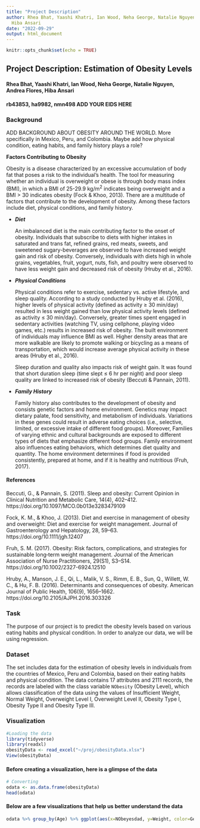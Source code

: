 ```yaml
---
title: "Project Description"
author: Rhea Bhat, Yaashi Khatri, Ian Wood, Neha George, Natalie Nguyen, Andrea Flores,
  Hiba Ansari
date: "2022-09-29"
output: html_document
---
```


```r
knitr::opts_chunk$set(echo = TRUE)
```

## Project Description: Estimation of Obesity Levels

#### Rhea Bhat, Yaashi Khatri, Ian Wood, Neha George, Natalie Nguyen, Andrea Flores, Hiba Ansari
#### rb43853, ha9982, nmn498 ADD YOUR EIDS HERE

### Background
ADD BACKGROUND ABOUT OBESITY AROUND THE WORLD. More specifically in Mexico, Peru, and Colombia. Maybe add how physical condition, eating habits, and family history plays a role?


**Factors Contributing to Obesity**

Obesity is a disease characterized by an excessive accumulation of body fat that poses a risk to the individual's health. The tool for measuring whether an individual is overweight or obese is through body mass index (BMI), in which a BMI of 25-29.9 kg/m^2^ indicates being overweight and a BMI  $>$ 30 indicates obesity (Fock & Khoo, 2013). There are a multitude of factors that contribute to the development of obesity. Among these factors include diet, physical conditions, and family history. 

- __*Diet*__
   
    An imbalanced diet is the main contributing factor to the onset of obesity. Individuals that subscribe to diets with higher intakes in saturated and trans fat, refined grains, red meats, sweets, and sweetened sugary-beverages are observed to have increased weight gain and risk of obesity. Conversely, individuals with diets high in whole grains, vegetables, fruit, yogurt, nuts, fish, and poultry were observed to have less weight gain and decreased risk of obesity (Hruby et al., 2016).


- __*Physical Conditions*__
    
    Physical conditions refer to exercise, sedentary vs. active lifestyle, and sleep quality. According to a study conducted by Hruby et al. (2016), higher levels of physical activity (defined as activity $\ge$ 30 min/day) resulted in less weight gained than low physical activity levels (defined as activity $\le$ 30 min/day). Conversely, greater times spent engaged in sedentary activities (watching TV, using cellphone, playing video games, etc.) results in increased risk of obesity. The built environment of individuals may influence BMI as well. Higher density areas that are more walkable are likely to promote walking or bicycling as a means of transportation, which would increase average physical activity in these areas (Hruby et al., 2016).
    
    Sleep duration and quality also impacts risk of weight gain. It was found that short duration sleep (time slept $\le$ 6 hr per night) and poor sleep quality are linked to increased risk of obesity (Beccuti & Pannain, 2011).

    
- __*Family History*__
   
    Family history also contributes to the development of obesity and consists genetic factors and home environment. Genetics may impact dietary palate, food sensitivity, and metabolism of individuals. Variations in these genes could result in adverse eating choices (i.e., selective, limited, or excessive intake of different food groups). Moreover, Families of varying ethnic and cultural backgrounds are exposed to different types of diets that emphasize different food groups. Family environment also influences eating behaviors, which determines diet quality and quantity. The home environment determines if food is provided consistently, prepared at home, and if it is healthy and nutritious (Fruh, 2017).
    
    
    
#### References
Beccuti, G., & Pannain, S. (2011). Sleep and obesity: Current Opinion in Clinical Nutrition and Metabolic Care, 14(4), 402–412. https://doi.org/10.1097/MCO.0b013e3283479109

Fock, K. M., & Khoo, J. (2013). Diet and exercise in management of obesity and overweight: Diet and exercise for weight management. Journal of Gastroenterology and Hepatology, 28, 59–63. https://doi.org/10.1111/jgh.12407

Fruh, S. M. (2017). Obesity: Risk factors, complications, and strategies for sustainable long‐term weight management. Journal of the American Association of Nurse Practitioners, 29(S1), S3–S14. https://doi.org/10.1002/2327-6924.12510

Hruby, A., Manson, J. E., Qi, L., Malik, V. S., Rimm, E. B., Sun, Q., Willett, W. C., & Hu, F. B. (2016). Determinants and consequences of obesity. American Journal of Public Health, 106(9), 1656–1662. https://doi.org/10.2105/AJPH.2016.303326



### Task
The purpose of our project is to predict the obesity levels based on various eating habits and physical condition. In order to analyze our data, we will be using regression.

### Dataset
The set includes data for the estimation of obesity levels in individuals from the countries of Mexico, Peru and Colombia, based on their eating habits and physical condition. The data contains 17 attributes and 2111 records, the records are labeled with the class variable `NObesity` (Obesity Level), which allows classification of the data using the values of Insufficient Weight, Normal Weight, Overweight Level I, Overweight Level II, Obesity Type I, Obesity Type II and Obesity Type III. 

### Visualization

```r
#Loading the data
library(tidyverse)
library(readxl)
obesityData <- read_excel("~/proj/obesityData.xlsx")
View(obesityData)
```

#### Before creating a visualization, here is a glimpse of the data

```R
# Converting
odata <- as.data.frame(obesityData)
head(odata)
```

#### Below are a few visualizations that help us better understand the data

```R
odata %>% group_by(Age) %>% ggplot(aes(x=NObeyesdad, y=Weight, color=Gender)) + geom_bar(stat="identity") + xlab("Weight Classification") + ylab("Weight (in lbs) ")+ ggtitle("Bar Plot: Weight vs. Classification") + scale_x_discrete(guide = guide_axis(n.dodge=2))



```

